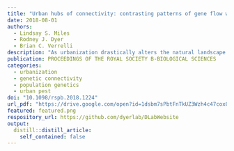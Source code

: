 ```yaml
---
title: "Urban hubs of connectivity: contrasting patterns of gene flow within and among cities in the western black widow spider"
date: 2018-08-01
authors:
  - Lindsay S. Miles
  - Rodney J. Dyer
  - Brian C. Verrelli
description: "As urbanization drastically alters the natural landscape and generates novel habitats within cities, the potential for changes to gene flow for urban-dwelling species increases. The western black widow spider (Latrodectus hesperus) is a medically relevant urban adapter pest species, for which we have previously identified population genetic signatures consistent with urbanization facilitating gene flow, likely due to human-mediated transport. Here, in an analysis of 1.9 million genome-wide SNPs, we contrast broad-scale geographical analyses of 10 urban and 11 non-urban locales with fine-scale within-city analyses including 30 urban locales across the western USA. These hierarchical datasets enable us to test hypotheses of how urbanization impacts multiple urban cities and their genetic connectivity at different spatial scales. Coupled fine-scale and broad-scale analyses reveal contrasting patterns of high and low genetic differentiation among locales within cities as a result of low and high genetic connectivity, respectively, of these cities to the overall population network. We discuss these results as they challenge the use of cities as replicates of urban eco-evolution, and have implications for conservation and human health in a rapidly growing urban habitat."
publication: PROCEEDINGS OF THE ROYAL SOCIETY B-BIOLOGICAL SCIENCES
categories: 
  - urbanization
  - genetic connectivity
  - population genetics
  - urban pest
doi: "10.1098/rspb.2018.1224"
url_pdf: "https://drive.google.com/open?id=1dsbm7sPbtFnTkUZ3Wzh4c47cox0Ankui"
featured: featured.png
respository_url: https://github.com/dyerlab/DLabWebsite
output:
  distill::distill_article:
    self_contained: false
---
```


